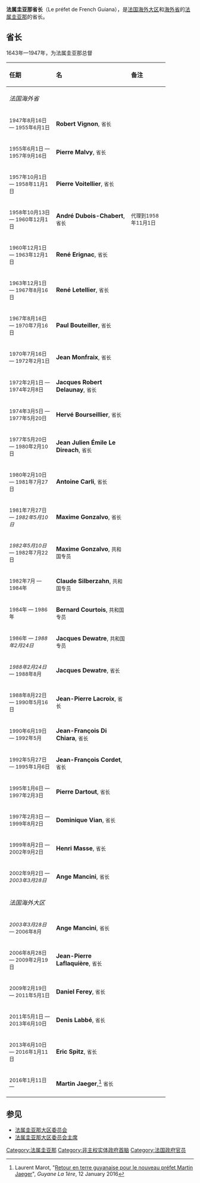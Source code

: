 '''法属圭亚那省长'''（Le préfet de French Guiana），是[[法国|法国]][[大区_(法国)|海外大区]]和[[海外省|海外省]]的[[法属圭亚那|法属圭亚那]]的省长。
==省长==
1643年—1947年，为法属圭亚那总督
{| class="wikitable"
! width="25%" align=left|任期
! width="40%" align=left|名
! width="20%" align=left|备注
|- valign=top
|colspan="3"|''法国海外省''
|- valign=top bgcolor="#ffffec"
|<small>1947年8月16日 — 1955年6月1日||'''Robert Vignon''', <small>省长||
|- valign=top bgcolor="#ffffec"
|<small>1955年6月1日 — 1957年9月16日||'''Pierre Malvy''', <small>省长||
|- valign=top bgcolor="#ffffec"
|<small>1957年10月1日 — 1958年11月1日||'''Pierre Voitellier''', <small>省长||
|- valign=top bgcolor="#ffffec"
|<small>1958年10月13日 — 1960年12月1日||'''André Dubois-Chabert''', <small>省长||<small>代理到1958年11月1日
|- valign=top bgcolor="#ffffec"
|<small>1960年12月1日 — 1963年12月1日||'''René Erignac''', <small>省长||
|- valign=top bgcolor="#ffffec"
|<small>1963年12月1日 — 1967年8月16日||'''René Letellier''', <small>省长||
|- valign=top bgcolor="#ffffec"
|<small>1967年8月16日 — 1970年7月16日||'''Paul Bouteiller''', <small>省长||
|- valign=top bgcolor="#ffffec"
|<small>1970年7月16日 — 1972年2月1日||'''Jean Monfraix''', <small>省长||
|- valign=top bgcolor="#ffffec"
|<small>1972年2月1日 — 1974年2月8日||'''Jacques Robert Delaunay''', <small>省长||
|- valign=top bgcolor="#ffffec"
|<small>1974年3月5日 — 1977年5月20日||'''Hervé Bourseillier''', <small>省长||
|- valign=top bgcolor="#ffffec"
|<small>1977年5月20日 — 1980年2月10日||'''Jean Julien Émile Le Direach''', <small>省长||
|- valign=top bgcolor="#ffffec"
|<small>1980年2月10日 — 1981年7月27日||'''Antoine Carli''', <small>省长||
|- valign=top bgcolor="#ffffec"
|<small>1981年7月27日 — ''1982年5月10日''||'''Maxime Gonzalvo''', <small>省长||
|- valign=top bgcolor="#ffffec"
|<small>''1982年5月10日'' — 1982年7月22日||'''Maxime Gonzalvo''', <small>共和国专员||
|- valign=top bgcolor="#ffffec"
|<small>1982年7月 — 1984年||'''Claude Silberzahn''', <small>共和国专员||
|- valign=top bgcolor="#ffffec"
|<small>1984年 — 1986年||'''Bernard Courtois''', <small>共和国专员||
|- valign=top bgcolor="#ffffec"
|<small>1986年 — ''1988年2月24日''||'''Jacques Dewatre''', <small>共和国专员||
|- valign=top bgcolor="#ffffec"
|<small>''1988年2月24日'' — 1988年8月||'''Jacques Dewatre''', <small>省长||
|- valign=top bgcolor="#ffffec"
|<small>1988年8月22日 — 1990年5月16日||'''Jean-Pierre Lacroix''', <small>省长||
|- valign=top bgcolor="#ffffec"
|<small>1990年6月19日 — 1992年5月||'''Jean-François Di Chiara''', <small>省长||
|- valign=top bgcolor="#ffffec"
|<small>1992年5月27日 — 1995年1月6日||'''Jean-François Cordet''', <small>省长||
|- valign=top bgcolor="#ffffec"
|<small>1995年1月6日 — 1997年2月3日||'''Pierre Dartout''', <small>省长||
|- valign=top bgcolor="#ffffec"
|<small>1997年2月3日 — 1999年8月2日||'''Dominique Vian''', <small>省长||
|- valign=top bgcolor="#ffffec"
|<small>1999年8月2日 — 2002年9月2日||'''Henri Masse''', <small>省长||
|- valign=top bgcolor="#ffffec"
|<small>2002年9月2日 — ''2003年3月28日''||'''Ange Mancini''', <small>省长||
|- valign=top
|colspan="3"|''法国海外大区''
|- valign=top bgcolor="#ffffec"
|<small>''2003年3月28日'' — 2006年8月||'''Ange Mancini''', <small>省长||
|- valign=top bgcolor="#ffffec"
|<small>2006年8月28日 — 2009年2月19日||'''Jean-Pierre Laflaquière''', <small>省长||
|- valign=top bgcolor="#ffffec"
|<small>2009年2月19日 — 2011年5月1日||'''Daniel Ferey''', <small>省长||
|- valign=top bgcolor="#ffffec"
|<small>2011年5月1日 — 2013年6月10日||'''Denis Labbé''', <small>省长||
|- valign=top bgcolor="#ffffec"
|<small>2013年6月10日 — 2016年1月11日||'''Eric Spitz''', <small>省长||
|- valign=top bgcolor="#ffffec"
|<small>2016年1月11日 — ||'''Martin Jaeger''',<ref>Laurent Marot, "[http://guyane.la1ere.fr/2016/01/11/retour-en-terre-guyanaise-pour-le-nouveau-prefet-martin-jeager-321215.html Retour en terre guyanaise pour le nouveau préfet Martin Jaeger]", ''Guyane La 1ère'', 12 January 2016</ref> <small>省长||
|}

==参见==
*[[法属圭亚那大区委员会|法属圭亚那大区委员会]]
*[[法属圭亚那大区委员会主席|法属圭亚那大区委员会主席]]

{{美洲政府首脑}}
[[Category:法属圭亚那|Category:法属圭亚那]]
[[Category:非主权实体政府首脑|Category:非主权实体政府首脑]]
[[Category:法国政府官员|Category:法国政府官员]]